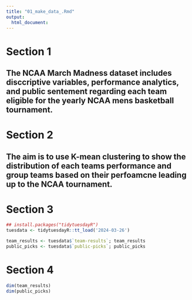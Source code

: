 ```yaml
---
title: "01_make_data_.Rmd"
output: 
  html_document:
---
```

# Section 1
## The NCAA March Madness dataset includes disccriptive variables, performance analytics, and public sentement regarding each team eligible for the yearly NCAA mens basketball tournament.

# Section 2
## The aim is to use K-mean clustering to show the distribution of each teams performance and group teams based on their perfoamcne leading up to the NCAA tournament.

# Section 3
```r
## install.packages("tidytuesdayR")
tuesdata <- tidytuesdayR::tt_load('2024-03-26')

team_results <- tuesdata$`team-results`; team_results
public_picks <- tuesdata$`public-picks`; public_picks
```

# Section 4
```r
dim(team_results)
dim(public_picks)
```
